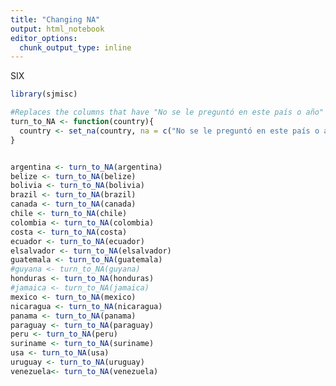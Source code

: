 ```yaml
---
title: "Changing NA"
output: html_notebook
editor_options: 
  chunk_output_type: inline
---
```

SIX
```r
library(sjmisc)

#Replaces the columns that have "No se le preguntó en este país o año" and others with NA
turn_to_NA <- function(country){
  country <- set_na(country, na = c("No se le preguntó en este país o año", "Not asked in this country or year","No Aplica", "No sabe"), as.tag = TRUE)
}


argentina <- turn_to_NA(argentina)
belize <- turn_to_NA(belize)
bolivia <- turn_to_NA(bolivia)
brazil <- turn_to_NA(brazil)
canada <- turn_to_NA(canada)
chile <- turn_to_NA(chile)
colombia <- turn_to_NA(colombia)
costa <- turn_to_NA(costa)
ecuador <- turn_to_NA(ecuador)
elsalvador <- turn_to_NA(elsalvador)
guatemala <- turn_to_NA(guatemala)
#guyana <- turn_to_NA(guyana)
honduras <- turn_to_NA(honduras)
#jamaica <- turn_to_NA(jamaica)
mexico <- turn_to_NA(mexico)
nicaragua <- turn_to_NA(nicaragua)
panama <- turn_to_NA(panama)
paraguay <- turn_to_NA(paraguay)
peru <- turn_to_NA(peru)
suriname <- turn_to_NA(suriname)
usa <- turn_to_NA(usa)
uruguay <- turn_to_NA(uruguay)
venezuela<- turn_to_NA(venezuela)
```

